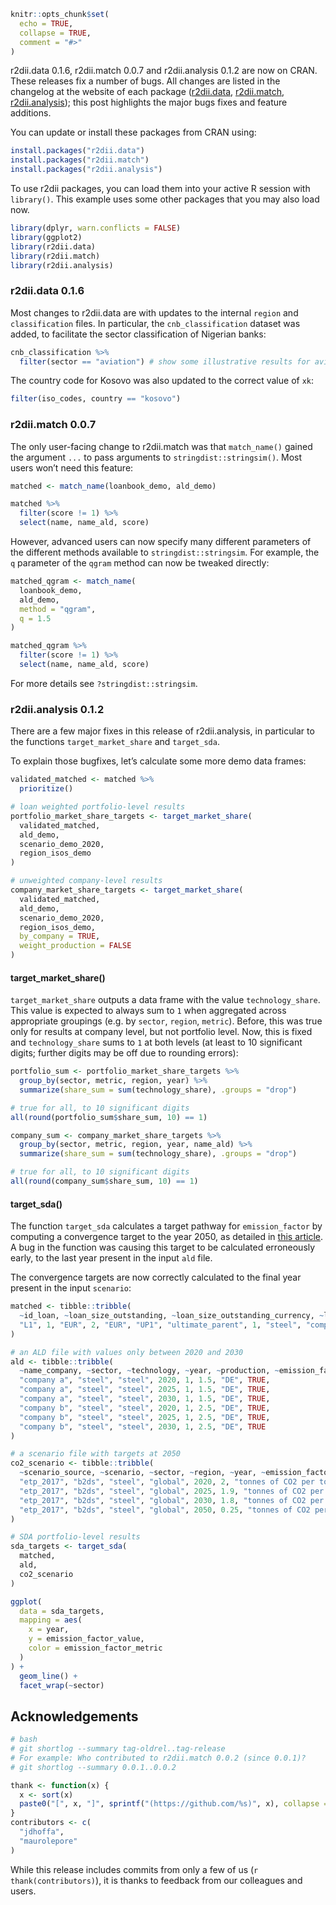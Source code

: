 
```r
knitr::opts_chunk$set(
  echo = TRUE,
  collapse = TRUE,
  comment = "#>"
)
```

r2dii.data 0.1.6, r2dii.match 0.0.7 and r2dii.analysis 0.1.2 are now on CRAN. These releases fix a number of bugs. All changes are listed in the changelog at the website of each package ([r2dii.data](https://2degreesinvesting.github.io/r2dii.data/news/index.html), [r2dii.match](https://2degreesinvesting.github.io/r2dii.match/news/index.html), [r2dii.analysis](https://2degreesinvesting.github.io/r2dii.analysis/news/index.html)); this post highlights the major bugs fixes and feature additions.

You can update or install these packages from CRAN using:

```r
install.packages("r2dii.data")
install.packages("r2dii.match")
install.packages("r2dii.analysis")
```

To use r2dii packages, you can load them into your active R session with `library()`. This example uses some other packages that you may also load now.

```r
library(dplyr, warn.conflicts = FALSE)
library(ggplot2)
library(r2dii.data)
library(r2dii.match)
library(r2dii.analysis)
```

### r2dii.data 0.1.6

Most changes to r2dii.data are with updates to the internal `region` and `classification` files. In particular, the `cnb_classification` dataset was added, to facilitate the sector classification of Nigerian banks: 

```r
cnb_classification %>% 
  filter(sector == "aviation") # show some illustrative results for aviation
```

The country code for Kosovo was also updated to the correct value of `xk`:

```r
filter(iso_codes, country == "kosovo")
```

### r2dii.match 0.0.7

The only user-facing change to r2dii.match was that `match_name()` gained the argument `...` to pass arguments to `stringdist::stringsim()`. Most users won't need this feature: 

```r
matched <- match_name(loanbook_demo, ald_demo)

matched %>% 
  filter(score != 1) %>% 
  select(name, name_ald, score)
```

However, advanced users can now specify many different parameters of the different methods available to `stringdist::stringsim`. For example, the `q` parameter of the `qgram` method can now be tweaked directly:

``` r
matched_qgram <- match_name(
  loanbook_demo,
  ald_demo, 
  method = "qgram",
  q = 1.5
)

matched_qgram %>% 
  filter(score != 1) %>% 
  select(name, name_ald, score)
```

For more details see `?stringdist::stringsim`.

### r2dii.analysis 0.1.2

There are a few major fixes in this release of r2dii.analysis, in particular to the functions `target_market_share` and `target_sda`. 

To explain those bugfixes, let's calculate some more demo data frames:

``` r
validated_matched <- matched %>% 
  prioritize()

# loan weighted portfolio-level results
portfolio_market_share_targets <- target_market_share(
  validated_matched,
  ald_demo,
  scenario_demo_2020,
  region_isos_demo
)

# unweighted company-level results
company_market_share_targets <- target_market_share(
  validated_matched,
  ald_demo,
  scenario_demo_2020,
  region_isos_demo,
  by_company = TRUE,
  weight_production = FALSE
)
```

#### target_market_share()

`target_market_share` outputs a data frame with the value `technology_share`. This value is expected to always sum to `1` when aggregated across appropriate groupings (e.g. by `sector`, `region`, `metric`). Before, this was true only for results at company level, but not portfolio level. Now, this is fixed and `technology_share` sums to `1` at both levels (at least to 10 significant digits; further digits may be off due to rounding errors):

```r
portfolio_sum <- portfolio_market_share_targets %>%
  group_by(sector, metric, region, year) %>%
  summarize(share_sum = sum(technology_share), .groups = "drop")

# true for all, to 10 significant digits
all(round(portfolio_sum$share_sum, 10) == 1)

company_sum <- company_market_share_targets %>%
  group_by(sector, metric, region, year, name_ald) %>%
  summarize(share_sum = sum(technology_share), .groups = "drop")

# true for all, to 10 significant digits
all(round(company_sum$share_sum, 10) == 1)
```

#### target_sda()

The function `target_sda` calculates a target pathway for `emission_factor` by computing a convergence target to the year 2050, as detailed in [this article](https://2degreesinvesting.github.io/r2dii.analysis/articles/target-sda.html). A bug in the function was causing this target to be calculated erroneously early, to the last year present in the input `ald` file. 

The convergence targets are now correctly calculated to the final year present in the input `scenario`:

``` r
matched <- tibble::tribble(
  ~id_loan, ~loan_size_outstanding, ~loan_size_outstanding_currency, ~loan_size_credit_limit, ~loan_size_credit_limit_currency, ~id_2dii, ~level, ~score, ~sector, ~name_ald, ~sector_ald,
  "L1", 1, "EUR", 2, "EUR", "UP1", "ultimate_parent", 1, "steel", "company a", "steel"
)

# an ALD file with values only between 2020 and 2030
ald <- tibble::tribble(
  ~name_company, ~sector, ~technology, ~year, ~production, ~emission_factor, ~plant_location, ~is_ultimate_owner,
  "company a", "steel", "steel", 2020, 1, 1.5, "DE", TRUE,
  "company a", "steel", "steel", 2025, 1, 1.5, "DE", TRUE,
  "company a", "steel", "steel", 2030, 1, 1.5, "DE", TRUE,
  "company b", "steel", "steel", 2020, 1, 2.5, "DE", TRUE,
  "company b", "steel", "steel", 2025, 1, 2.5, "DE", TRUE,
  "company b", "steel", "steel", 2030, 1, 2.5, "DE", TRUE
)

# a scenario file with targets at 2050
co2_scenario <- tibble::tribble(
  ~scenario_source, ~scenario, ~sector, ~region, ~year, ~emission_factor, ~emission_factor_unit,
  "etp_2017", "b2ds", "steel", "global", 2020, 2, "tonnes of CO2 per tonne of steel",
  "etp_2017", "b2ds", "steel", "global", 2025, 1.9, "tonnes of CO2 per tonne of steel",
  "etp_2017", "b2ds", "steel", "global", 2030, 1.8, "tonnes of CO2 per tonne of steel",
  "etp_2017", "b2ds", "steel", "global", 2050, 0.25, "tonnes of CO2 per tonne of steel",
)

# SDA portfolio-level results
sda_targets <- target_sda(
  matched,
  ald,
  co2_scenario
)

ggplot(
  data = sda_targets,
  mapping = aes(
    x = year,
    y = emission_factor_value,
    color = emission_factor_metric
  )
) +
  geom_line() +
  facet_wrap(~sector)
```

## Acknowledgements

```r
# bash
# git shortlog --summary tag-oldrel..tag-release
# For example: Who contributed to r2dii.match 0.0.2 (since 0.0.1)?
# git shortlog --summary 0.0.1..0.0.2

thank <- function(x) {
  x <- sort(x)
  paste0("[", x, "]", sprintf("(https://github.com/%s)", x), collapse = ", ")
}
contributors <- c(
  "jdhoffa",
  "maurolepore"
)
```

While this release includes commits from only a few of us (`r thank(contributors)`), it is thanks to feedback from our colleagues and users.
